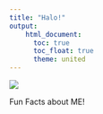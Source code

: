```yaml
---
title: "Halo!"
output: 
    html_document:
      toc: true
      toc_float: true
      theme: united
---
```


![](https://media.giphy.com/media/drXGoW1iudhKw/giphy.gif)

Fun Facts about ME!

